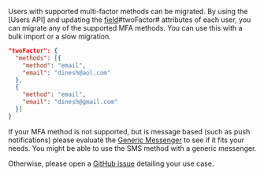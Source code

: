 Users with supported multi-factor methods can be migrated.
By using the [Users API] and updating the [field](/docs/apis/users)#twoFactor# attributes of each user, you can migrate any of the supported MFA methods.
You can use this with a bulk import or a slow migration.

```json title="twoFactor object when migrating email MFA methods"
"twoFactor": {
  "methods": [{
    "method": "email",
    "email": "dinesh@aol.com"
  }, 
  {
    "method": "email",
    "email": "dinesh@gmail.com"
  }]
}
```

If your MFA method is not supported, but is message based (such as push notifications) please evaluate the [Generic Messenger](/docs/customize/email-and-messages/generic-messenger) to see if it fits your needs.
You might be able to use the SMS method with a generic messenger.

Otherwise, please open a [GitHub issue](http://github.com/fusionauth/fusionauth-issues/issues) detailing your use case.

